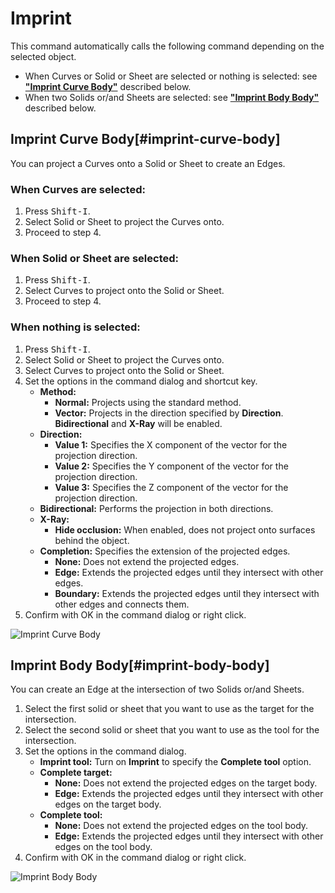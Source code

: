 
<Reference shortcut="Shift-I" command="Imprint" button="" />

# Imprint

This command automatically calls the following command depending on the selected object.
- When Curves or Solid or Sheet are selected or nothing is selected: see [**"Imprint Curve Body"**](#imprint-curve-body) described below.
- When two Solids or/and Sheets are selected: see [**"Imprint Body Body"**](#imprint-body-body) described below.

## Imprint Curve Body[#imprint-curve-body]

You can project a Curves onto a Solid or Sheet to create an Edges.

### When Curves are selected:

1. Press <kbd>Shift-I</kbd>.
2. Select Solid or Sheet to project the Curves onto.
3. Proceed to step 4.

### When Solid or Sheet are selected:

1. Press <kbd>Shift-I</kbd>.
2. Select Curves to project onto the Solid or Sheet.
3. Proceed to step 4.

### When nothing is selected:

1. Press <kbd>Shift-I</kbd>.
2. Select Solid or Sheet to project the Curves onto.
3. Select Curves to project onto the Solid or Sheet.
4. Set the options in the command dialog and shortcut key.
   - **Method:**
        - **Normal:** Projects using the standard method.
        - **Vector:** Projects in the direction specified by **Direction**. **Bidirectional** and **X-Ray** will be enabled.
   - **Direction:**
        - **Value 1:** Specifies the X component of the vector for the projection direction.
        - **Value 2:** Specifies the Y component of the vector for the projection direction.
        - **Value 3:** Specifies the Z component of the vector for the projection direction.
   - **Bidirectional:** Performs the projection in both directions.
   - **X-Ray:** 
        - **Hide occlusion:** When enabled, does not project onto surfaces behind the object.
   - **Completion:** Specifies the extension of the projected edges.
        - **None:** Does not extend the projected edges.
        - **Edge:** Extends the projected edges until they intersect with other edges.
        - **Boundary:** Extends the projected edges until they intersect with other edges and connects them.
5. Confirm with OK in the command dialog or right click.

![Imprint Curve Body](/img/imprint-curve-body.gif)

## Imprint Body Body[#imprint-body-body]

You can create an Edge at the intersection of two Solids or/and Sheets.

1. Select the first solid or sheet that you want to use as the target for the intersection.
2. Select the second solid or sheet that you want to use as the tool for the intersection.
3. Set the options in the command dialog.
   - **Imprint tool:** Turn on **Imprint** to specify the **Complete tool** option.
   - **Complete target:** 
        - **None:** Does not extend the projected edges on the target body.
        - **Edge:** Extends the projected edges until they intersect with other edges on the target body.
   - **Complete tool:**
        - **None:** Does not extend the projected edges on the tool body.
        - **Edge:** Extends the projected edges until they intersect with other edges on the tool body.   
4. Confirm with OK in the command dialog or right click.

![Imprint Body Body](/img/imprint-body-body.gif)




